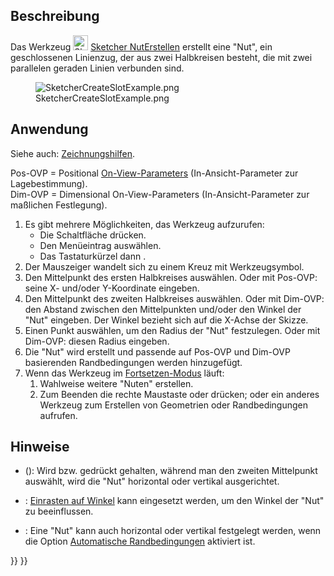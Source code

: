 <languages/>

{{Docnav/de
|[[Sketcher_CreateRegularPolygon/de|RegelmäßigesVieleckErstellen]]
|[[Sketcher_CreateArcSlot/de|BogennutErstellen]]
|[[Sketcher_Workbench/de|Sketcher]]
|IconL=Sketcher_CreateRegularPolygon.svg
|IconR=Sketcher_CreateArcSlot.svg
|IconC=Workbench_Sketcher.svg
}}

{{GuiCommand/de
|Name=Sketcher CreateSlot
|Name/de=Sketcher NutErstellen
|MenuLocation=Skizze → Geometrien → Nut
|Workbenches=[[Sketcher_Workbench/de|Sketcher]]
|Shortcut={{KEY|G}} {{KEY|S}}
|SeeAlso=[[Sketcher_CreateArcSlot/de|Sketcher BogennutErstellen]]
}}

<span id="Description"></span>
==Beschreibung==

Das Werkzeug [[Image:Sketcher_CreateSlot.svg|24px]] [[Sketcher_CreateSlot/de|Sketcher NutErstellen]] erstellt eine "Nut", ein geschlossenen Linienzug, der aus zwei Halbkreisen besteht, die mit zwei parallelen geraden Linien verbunden sind.

[[Image:SketcherCreateSlotExample.png‎]]

<span id="Usage"></span>
==Anwendung==

Siehe auch: [[Sketcher_Workbench/de#Zeichnungshilfen|Zeichnungshilfen]].

Pos-OVP = Positional [[Sketcher_Preferences/de#Allgemein|On-View-Parameters]] (In-Ansicht-Parameter zur Lagebestimmung). {{Version/de|1.0}}<br>
Dim-OVP = Dimensional On-View-Parameters (In-Ansicht-Parameter zur maßlichen Festlegung). {{Version/de|1.0}}

# Es gibt mehrere Möglichkeiten, das Werkzeug aufzurufen:
#* Die Schaltfläche {{Button|[[Image:Sketcher_CreateSlot.svg|16px]] [[Sketcher_CreateSlot/de|Nut]]}} drücken.
#* Den Menüeintrag {{MenuCommand|Skizze → Geometrien → [[Image:Sketcher_CreateSlot.svg|16px]] Nut}} auswählen.
#* Das Tastaturkürzel {{KEY|G}} dann {{KEY|S}}.
# Der Mauszeiger wandelt sich zu einem Kreuz mit Werkzeugsymbol.
# Den Mittelpunkt des ersten Halbkreises auswählen. Oder mit Pos-OVP: seine X- und/oder Y-Koordinate eingeben.
# Den Mittelpunkt des zweiten Halbkreises auswählen. Oder mit Dim-OVP: den Abstand zwischen den Mittelpunkten und/oder den Winkel der "Nut" eingeben. Der Winkel bezieht sich auf die X-Achse der Skizze.
# Einen Punkt auswählen, um den Radius der "Nut" festzulegen. Oder mit Dim-OVP: diesen Radius eingeben.
# Die "Nut" wird erstellt und passende auf Pos-OVP und Dim-OVP basierenden Randbedingungen werden hinzugefügt.
# Wenn das Werkzeug im [[Sketcher_Workbench/de#Fortsetzen-Modi|Fortsetzen-Modus]] läuft:
## Wahlweise weitere "Nuten" erstellen.
## Zum Beenden die rechte Maustaste oder {{KEY|Esc}} drücken; oder ein anderes Werkzeug zum Erstellen von Geometrien oder Randbedingungen aufrufen.

<span id="Notes"></span>
==Hinweise==

* {{VersionMinus/de|0.21}} ({{Version/de|0.20}}): Wird {{KEY|Ctrl}} bzw. {{KEY|Strg}} gedrückt gehalten, während man den zweiten Mittelpunkt auswählt, wird die "Nut"  horizontal oder vertikal ausgerichtet.
* {{Version/de|1.0}}: [[Sketcher_Snap/de|Einrasten auf Winkel]] kann eingesetzt werden, um den Winkel der "Nut" zu beeinflussen.
* {{Version/de|0.20}}: Eine "Nut" kann auch horizontal oder vertikal festgelegt werden, wenn die Option [[Sketcher_Workbench/de#Automatische_Randbedingungen|Automatische Randbedingungen]] aktiviert ist.


{{Docnav/de
|[[Sketcher_CreateRegularPolygon/de|RegelmäßigesVieleckErstellen]]
|[[Sketcher_CreateArcSlot/de|BogennutErstellen]]
|[[Sketcher_Workbench/de|Sketcher]]
|IconL=Sketcher_CreateRegularPolygon.svg
|IconR=Sketcher_CreateArcSlot.svg
|IconC=Workbench_Sketcher.svg
}}

{{Sketcher_Tools_navi{{#translation:}}}}
{{Userdocnavi{{#translation:}}}}